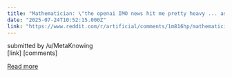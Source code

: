 ```yaml
---
title: "Mathematician: \"the openai IMO news hit me pretty heavy ... as someone who has a lot of their identity and actual life built around 'is good at math', it's a gut punch. it's a kind of dying.\""
date: "2025-07-24T10:52:15.000Z"
link: "https://www.reddit.com/r/artificial/comments/1m816hp/mathematician_the_openai_imo_news_hit_me_pretty/"
---
```


submitted by    /u/MetaKnowing  
 [link]   [comments]

[Read more](https://www.reddit.com/r/artificial/comments/1m816hp/mathematician_the_openai_imo_news_hit_me_pretty/)

